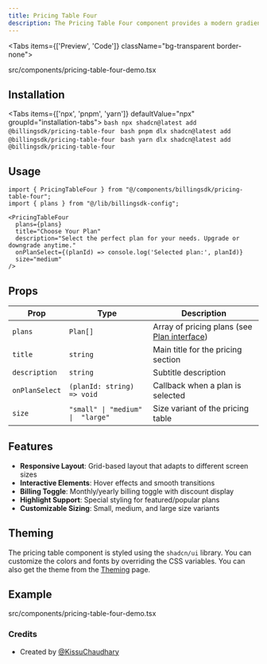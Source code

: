 ```yaml
---
title: Pricing Table Four
description: The Pricing Table Four component provides a modern gradient design for displaying pricing plans. This component features beautiful gradients, smooth animations, and a contemporary card-based layout.
---
```


<Tabs items={['Preview', 'Code']} className="bg-transparent border-none">
  <Tab value="Preview" className="border-none bg-transparent p-0 mt-3">
    <PreviewComponents registryName="pricing-table-four">
      <PricingTableFourDemo />
    </PreviewComponents>
  </Tab>

  <Tab value="Code" className="mt-3">
    <include cwd lang="tsx" meta='title="src/components/pricing-table-four-demo.tsx"'>src/components/pricing-table-four-demo.tsx</include>
  </Tab>
</Tabs>

## Installation

<Tabs items={['npx', 'pnpm', 'yarn']} defaultValue="npx" groupId="installation-tabs">
  <Tab value="npx">
    ```bash
    npx shadcn@latest add @billingsdk/pricing-table-four
    ```
  </Tab>
  <Tab value="pnpm">
    ```bash
    pnpm dlx shadcn@latest add @billingsdk/pricing-table-four
    ```
  </Tab>
  <Tab value="yarn">
    ```bash
    yarn dlx shadcn@latest add @billingsdk/pricing-table-four
    ```
  </Tab>
</Tabs>

## Usage

```tsx
import { PricingTableFour } from "@/components/billingsdk/pricing-table-four";
import { plans } from "@/lib/billingsdk-config";

<PricingTableFour 
  plans={plans}
  title="Choose Your Plan"
  description="Select the perfect plan for your needs. Upgrade or downgrade anytime."
  onPlanSelect={(planId) => console.log('Selected plan:', planId)}
  size="medium"
/>
```

## Props

| Prop | Type | Description |
|------|------|-------------|
| `plans` | `Plan[]` | Array of pricing plans (see [Plan interface](/docs/interfaces#plan-interface)) |
| `title` | `string` | Main title for the pricing section |
| `description` | `string` | Subtitle description |
| `onPlanSelect` | `(planId: string) => void` | Callback when a plan is selected |
| `size` | `"small" \| "medium" \|  "large"` | Size variant of the pricing table |

## Features

- **Responsive Layout**: Grid-based layout that adapts to different screen sizes
- **Interactive Elements**: Hover effects and smooth transitions
- **Billing Toggle**: Monthly/yearly billing toggle with discount display
- **Highlight Support**: Special styling for featured/popular plans
- **Customizable Sizing**: Small, medium, and large size variants

## Theming

The pricing table component is styled using the `shadcn/ui` library. You can customize the colors and fonts by overriding the CSS variables. You can also get the theme from the [Theming](/docs/theming) page.

## Example
<include cwd lang="tsx" meta='title="src/components/pricing-table-four-demo.tsx"'>src/components/pricing-table-four-demo.tsx</include>

### Credits
- Created by [@KissuChaudhary](https://github.com/KissuChaudhary)